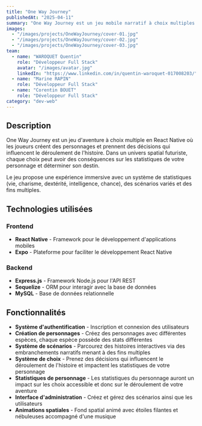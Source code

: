 ```yaml
---
title: "One Way Journey"
publishedAt: "2025-04-11"
summary: "One Way Journey est un jeu mobile narratif à choix multiples développé en React Native, plongeant les joueurs dans un univers spatial futuriste riche et immersif. "
images:
  - "/images/projects/OneWayJourney/cover-01.jpg"
  - "/images/projects/OneWayJourney/cover-02.jpg"
  - "/images/projects/OneWayJourney/cover-03.jpg"
team:
  - name: "WAROQUET Quentin"
    role: "Développeur Full Stack"
    avatar: "/images/avatar.jpg"
    linkedIn: "https://www.linkedin.com/in/quentin-waroquet-017008203/"
  - name: "Marine RAPIN"
    role: "Développeur Full Stack"
  - name: "Corentin BOUET"
    role: "Développeur Full Stack"
category: "dev-web"
---
```


## Description

One Way Journey est un jeu d'aventure à choix multiple en React Native où les joueurs créent des personnages et prennent des décisions qui influencent le déroulement de l'histoire. Dans un univers spatial futuriste, chaque choix peut avoir des conséquences sur les statistiques de votre personnage et déterminer son destin.

Le jeu propose une expérience immersive avec un système de statistiques (vie, charisme, dextérité, intelligence, chance), des scénarios variés et des fins multiples.

## Technologies utilisées

### Frontend
- **React Native** - Framework pour le développement d'applications mobiles
- **Expo** - Plateforme pour faciliter le développement React Native

### Backend
- **Express.js** - Framework Node.js pour l'API REST
- **Sequelize** - ORM pour interagir avec la base de données
- **MySQL** - Base de données relationnelle

## Fonctionnalités

- **Système d'authentification** - Inscription et connexion des utilisateurs
- **Création de personnages** - Créez des personnages avec différentes espèces, chaque espèce possède des stats différentes
- **Système de scénarios** - Parcourez des histoires interactives via des embranchements narratifs menant à des fins multiples
- **Système de choix** - Prenez des décisions qui influencent le déroulement de l'histoire et impactent les statistiques de votre personnage
- **Statistiques de personnage** - Les statistiques du personnage auront un impact sur les choix accessible et donc sur le déroulement de votre aventure
- **Interface d'administration** - Créez et gérez des scénarios ainsi que les utilisateurs
- **Animations spatiales** - Fond spatial animé avec étoiles filantes et nébuleuses accompagné d'une musique

